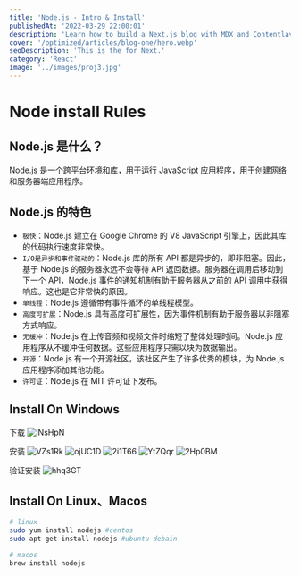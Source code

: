 ```yaml
---
title: 'Node.js - Intro & Install'
publishedAt: '2022-03-29 22:00:01'
description: 'Learn how to build a Next.js blog with MDX and Contentlayer!'
cover: '/optimized/articles/blog-one/hero.webp'
seoDescription: 'This is the for Next.'
category: 'React'
image: '../images/proj3.jpg'
---
```


# Node install Rules
## Node.js 是什么？

Node.js 是一个跨平台环境和库，用于运行 JavaScript 应用程序，用于创建网络和服务器端应用程序。

## Node.js 的特色

- `极快`：Node.js 建立在 Google Chrome 的 V8 JavaScript 引擎上，因此其库的代码执行速度非常快。
- `I/O是异步和事件驱动的`：Node.js 库的所有 API 都是异步的，即非阻塞。因此，基于 Node.js 的服务器永远不会等待 API 返回数据。服务器在调用后移动到下一个 API，Node.js 事件的通知机制有助于服务器从之前的 API 调用中获得响应。这也是它非常快的原因。
- `单线程`：Node.js 遵循带有事件循环的单线程模型。
- `高度可扩展`：Node.js 具有高度可扩展性，因为事件机制有助于服务器以非阻塞方式响应。
- `无缓冲`：Node.js 在上传音频和视频文件时缩短了整体处理时间。Node.js 应用程序从不缓冲任何数据。这些应用程序只需以块为数据输出。
- `开源`：Node.js 有一个开源社区，该社区产生了许多优秀的模块，为 Node.js 应用程序添加其他功能。
- `许可证`：Node.js 在 MIT 许可证下发布。

## Install On Windows

下载
![lNsHpN](https://cdn.jsdelivr.net/gh/manonicu/pics@master/uPic/lNsHpN.jpg)

安装
![VZs1Rk](https://cdn.jsdelivr.net/gh/manonicu/pics@master/uPic/VZs1Rk.jpg)
![ojUC1D](https://cdn.jsdelivr.net/gh/manonicu/pics@master/uPic/ojUC1D.jpg)
![2i1T66](https://cdn.jsdelivr.net/gh/manonicu/pics@master/uPic/2i1T66.jpg)
![YtZQqr](https://cdn.jsdelivr.net/gh/manonicu/pics@master/uPic/YtZQqr.jpg)
![2Hp0BM](https://cdn.jsdelivr.net/gh/manonicu/pics@master/uPic/2Hp0BM.jpg)

验证安装
![hhq3GT](https://cdn.jsdelivr.net/gh/manonicu/pics@master/uPic/hhq3GT.jpg)

## Install On Linux、Macos

```bash
# linux
sudo yum install nodejs #centos
sudo apt-get install nodejs #ubuntu debain

# macos
brew install nodejs
```